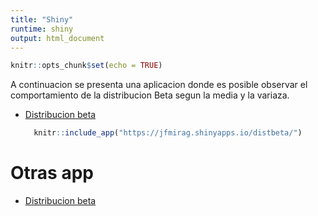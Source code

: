 ```yaml
---
title: "Shiny"
runtime: shiny
output: html_document
---
```


```r
knitr::opts_chunk$set(echo = TRUE)
```


A continuacion se presenta una aplicacion donde es posible observar el comportamiento de la distribucion Beta segun la media y la variaza.


- [Distribucion beta](distbeta.zip)

<center>
```r
knitr::include_app("https://jfmirag.shinyapps.io/distbeta/")
```
</center>


# Otras app

- [Distribucion beta](distbeta.zip)